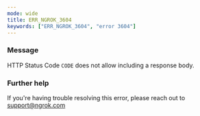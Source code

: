 ```yaml
---
mode: wide
title: ERR_NGROK_3604
keywords: ["ERR_NGROK_3604", "error 3604"]
---
```


### Message

HTTP Status Code `CODE` does not allow including a response body.

### Further help

If you're having trouble resolving this error, please reach out to [support@ngrok.com](mailto:support@ngrok.com?subject=Help%20with%20ERR_NGROK_3604)
